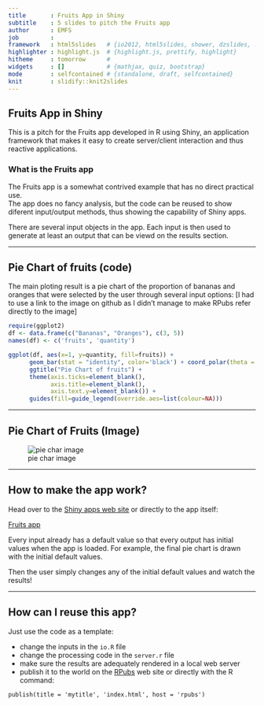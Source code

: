 ```yaml
---
title       : Fruits App in Shiny
subtitle    : 5 slides to pitch the Fruits app
author      : EMFS
job         : 
framework   : html5slides   # {io2012, html5slides, shower, dzslides, ...}
highlighter : highlight.js  # {highlight.js, prettify, highlight}
hitheme     : tomorrow      # 
widgets     : []            # {mathjax, quiz, bootstrap}
mode        : selfcontained # {standalone, draft, selfcontained}
knit        : slidify::knit2slides
---
```


## Fruits App in Shiny

This is a pitch for the Fruits app developed in R using Shiny, an application framework that makes it easy to create server/client interaction and thus reactive applications.  


### What is the Fruits app

The Fruits app is a somewhat contrived example that has no direct practical use.  
The app does no fancy analysis, but the code can be reused to show diferent input/output methods, thus showing the capability of Shiny apps.

There are several input objects in the app. 
Each input is then used to generate at least an output that can be viewd on the results section.

---

## Pie Chart of fruits (code)

The main ploting result is a pie chart of the proportion of bananas and oranges that were selected by the user through several input options: [I had to use a link to the image on github as I didn't manage to make RPubs refer directly to the image]


```r
require(ggplot2)
df <- data.frame(c("Bananas", "Oranges"), c(3, 5))
names(df) <- c('fruits', 'quantity')

ggplot(df, aes(x=1, y=quantity, fill=fruits)) +
      geom_bar(stat = "identity", color='black') + coord_polar(theta = 'y') +
      ggtitle("Pie Chart of fruits") + 
      theme(axis.ticks=element_blank(),
            axis.title=element_blank(), 
            axis.text.y=element_blank()) +
      guides(fill=guide_legend(override.aes=list(colour=NA)))

```

---

## Pie Chart of Fruits (Image)

![pie char image](http://raw.githubusercontent.com/EMFS/DSS-DataProdProj-ShinyApp/master/FruitsPresentation/assets/fig/unnamed-chunk-1-1.png "Pie Chart Image")

---

## How to make the app work?

Head over to the [Shiny apps web site](http://www.shinyapps.io) or directly to the app itself:

[Fruits app](http://emfs.shinyapps.io/DSS-DataProdProj-ShinyApp)

Every input already has a default value so that every output has initial values when the app is loaded.
For example, the final pie chart is drawn with the initial default values.

Then the user simply changes any of the initial default values and watch the results!

--- 

## How can I reuse this app?

Just use the code as a template:

* change the inputs in the ``io.R`` file
* change the processing code in the ``server.r`` file
* make sure the results are adequately rendered in a local web server
* publish it to the world on the [RPubs](https://rpubs.com/) web site or directly with the R command:

``publish(title = 'mytitle', 'index.html', host = 'rpubs')``




